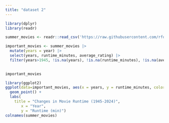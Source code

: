 ```yaml
---
title: "dataset 2"
---
```



```r
library(dplyr)
library(readr)

summer_movies <- readr::read_csv('https://raw.githubusercontent.com/rfordatascience/tidytuesday/main/data/2024/2024-07-30/summer_movies.csv')

important_movies <- summer_movies |>
  mutate(years = year) |>
  select(years, runtime_minutes, average_rating) |>
  filter(years>1945, !is.na(years), !is.na(runtime_minutes), !is.na(average_rating)) 
  

important_movies
```


```r
library(ggplot2)
ggplot(data=important_movies, aes(x = years, y = runtime_minutes, color = average_rating)) +
  geom_point() +
  labs(
    title = "Changes in Movie Runtime (1945-2024)",
       x = "Year",
       y = "Runtime (min)")
colnames(summer_movies)

  
```